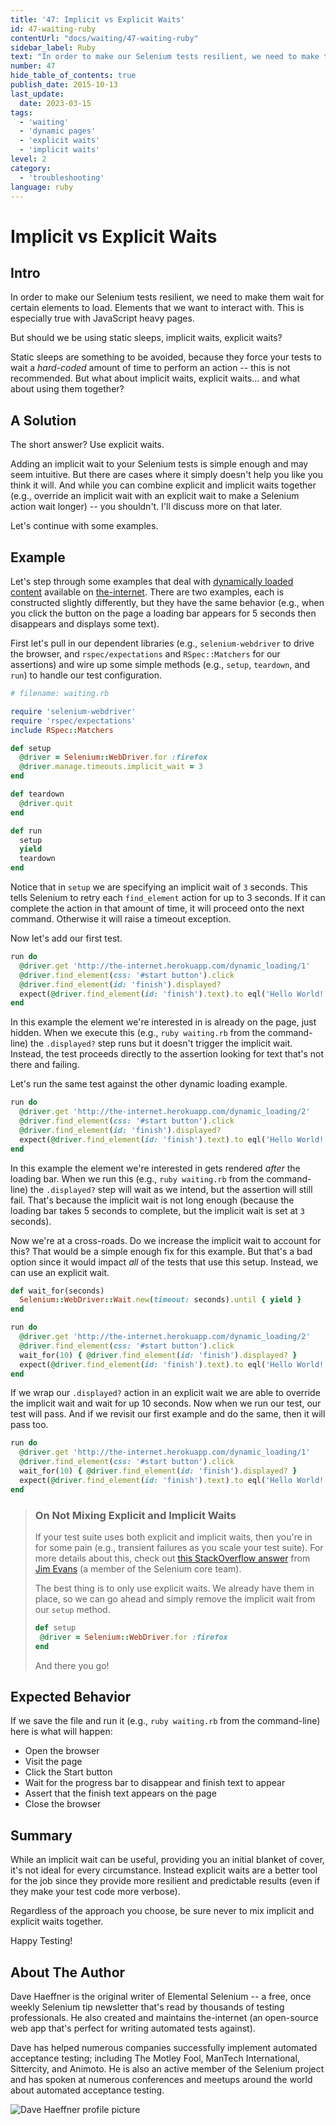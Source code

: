 ```yaml
---
title: '47: Implicit vs Explicit Waits'
id: 47-waiting-ruby
contentUrl: "docs/waiting/47-waiting-ruby"
sidebar_label: Ruby
text: "In order to make our Selenium tests resilient, we need to make them wait for certain elements to load. Elements that we want to interact with. This is especially true with JavaScript heavy pages."
number: 47
hide_table_of_contents: true
publish_date: 2015-10-13
last_update:
  date: 2023-03-15
tags:
  - 'waiting'
  - 'dynamic pages'
  - 'explicit waits'
  - 'implicit waits'
level: 2
category:
  - 'troubleshooting'
language: ruby
---
```


# Implicit vs Explicit Waits

## Intro

In order to make our Selenium tests resilient, we need to make them wait for certain elements to load. Elements that we want to interact with. This is especially true with JavaScript heavy pages.

But should we be using static sleeps, implicit waits, explicit waits?

Static sleeps are something to be avoided, because they force your tests to wait a _hard-coded_ amount of time to perform an action -- this is not recommended. But what about implicit waits, explicit waits... and what about using them together?

## A Solution

The short answer? Use explicit waits.

Adding an implicit wait to your Selenium tests is simple enough and may seem intuitive. But there are cases where it simply doesn't help you like you think it will. And while you can combine explicit and implicit waits together (e.g., override an implicit wait with an explicit wait to make a Selenium action wait longer) -- you shouldn't. I'll discuss more on that later.

Let's continue with some examples.

## Example

Let's step through some examples that deal with [dynamically loaded content](http://the-internet.herokuapp.com/dynamic_loading) available on [the-internet](https://github.com/tourdedave/the-internet). There are two examples, each is constructed slightly differently, but they have the same behavior (e.g., when you click the button on the page a loading bar appears for 5 seconds then disappears and displays some text).

First let's pull in our dependent libraries (e.g., `selenium-webdriver` to drive the browser, and `rspec/expectations` and `RSpec::Matchers` for our assertions) and wire up some simple methods (e.g., `setup`, `teardown`, and `run`) to handle our test configuration.

```ruby
# filename: waiting.rb

require 'selenium-webdriver'
require 'rspec/expectations'
include RSpec::Matchers

def setup
  @driver = Selenium::WebDriver.for :firefox
  @driver.manage.timeouts.implicit_wait = 3
end

def teardown
  @driver.quit
end

def run
  setup
  yield
  teardown
end
```

Notice that in `setup` we are specifying an implicit wait of `3` seconds. This tells Selenium to retry each `find_element` action for up to 3 seconds. If it can complete the action in that amount of time, it will proceed onto the next command. Otherwise it will raise a timeout exception.

Now let's add our first test.

```ruby
run do
  @driver.get 'http://the-internet.herokuapp.com/dynamic_loading/1'
  @driver.find_element(css: '#start button').click
  @driver.find_element(id: 'finish').displayed?
  expect(@driver.find_element(id: 'finish').text).to eql('Hello World!')
end
```

In this example the element we're interested in is already on the page, just hidden. When we execute this (e.g., `ruby waiting.rb` from the command-line) the `.displayed?` step runs but it doesn't trigger the implicit wait. Instead, the test proceeds directly to the assertion looking for text that's not there and failing.

Let's run the same test against the other dynamic loading example.

```ruby
run do
  @driver.get 'http://the-internet.herokuapp.com/dynamic_loading/2'
  @driver.find_element(css: '#start button').click
  @driver.find_element(id: 'finish').displayed?
  expect(@driver.find_element(id: 'finish').text).to eql('Hello World!')
end
```

In this example the element we're interested in gets rendered _after_ the loading bar. When we run this (e.g., `ruby waiting.rb` from the command-line) the `.displayed?` step will wait as we intend, but the assertion will still fail. That's because the implicit wait is not long enough (because the loading bar takes 5 seconds to complete, but the implicit wait is set at `3` seconds).

Now we're at a cross-roads. Do we increase the implicit wait to account for this? That would be a simple enough fix for this example. But that's a bad option since it would impact _all_ of the tests that use this setup. Instead, we can use an explicit wait.

```ruby
def wait_for(seconds)
  Selenium::WebDriver::Wait.new(timeout: seconds).until { yield }
end

run do
  @driver.get 'http://the-internet.herokuapp.com/dynamic_loading/2'
  @driver.find_element(css: '#start button').click
  wait_for(10) { @driver.find_element(id: 'finish').displayed? }
  expect(@driver.find_element(id: 'finish').text).to eql('Hello World!')
end
```

If we wrap our `.displayed?` action in an explicit wait we are able to override the implicit wait and wait for up 10 seconds. Now when we run our test, our test will pass. And if we revisit our first example and do the same, then it will pass too.

```ruby
run do
  @driver.get 'http://the-internet.herokuapp.com/dynamic_loading/1'
  @driver.find_element(css: '#start button').click
  wait_for(10) { @driver.find_element(id: 'finish').displayed? }
  expect(@driver.find_element(id: 'finish').text).to eql('Hello World!')
end
```

>### On Not Mixing Explicit and Implicit Waits
>
>If your test suite uses both explicit and implicit waits, then you're in for some pain (e.g., transient failures as you scale your test suite). For more details about this, check out [this StackOverflow answer](http://stackoverflow.com/questions/15164742/combining-implicit-wait-and-explicit-wait-together-results-in-unexpected-wait-ti#answer-15174978) from [Jim Evans](https://twitter.com/jimevansmusic) (a member of the Selenium core team).
>
>The best thing is to only use explicit waits. We already have them in place, so we can go ahead and simply remove the implicit wait from our `setup` method.
>
>```ruby
>def setup
>  @driver = Selenium::WebDriver.for :firefox
>end
>```
> And there you go!
>
## Expected Behavior

If we save the file and run it (e.g., `ruby waiting.rb` from the command-line) here is what will happen:

+ Open the browser
+ Visit the page
+ Click the Start button
+ Wait for the progress bar to disappear and finish text to appear
+ Assert that the finish text appears on the page
+ Close the browser

## Summary

While an implicit wait can be useful, providing you an initial blanket of cover, it's not ideal for every circumstance. Instead explicit waits are a better tool for the job since they provide more resilient and predictable results (even if they make your test code more verbose).

Regardless of the approach you choose, be sure never to mix implicit and explicit waits together.

Happy Testing!

## About The Author

Dave Haeffner is the original writer of Elemental Selenium -- a free, once weekly Selenium tip newsletter that's read by thousands of testing professionals. He also created and maintains the-internet (an open-source web app that's perfect for writing automated tests against).

Dave has helped numerous companies successfully implement automated acceptance testing; including The Motley Fool, ManTech International, Sittercity, and Animoto. He is also an active member of the Selenium project and has spoken at numerous conferences and meetups around the world about automated acceptance testing.

![Dave Haeffner profile picture](/img/authors/dave-haeffner.jpeg#author-img 'a title')
